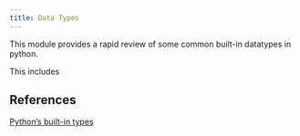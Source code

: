 ```yaml
---
title: Data Types
---
```


This module provides a rapid review of some common built-in datatypes in python.

This includes 

## References
[Python's built-in types](https://docs.python.org/3/library/stdtypes.html)
